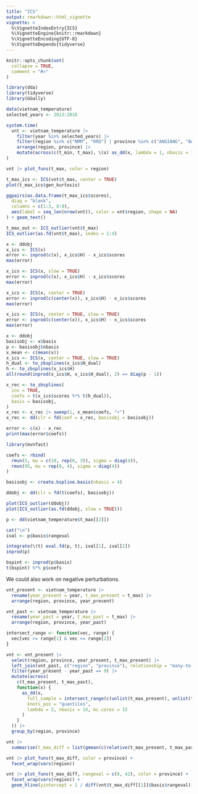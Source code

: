 ```yaml
---
title: "ICS"
output: rmarkdown::html_vignette
vignette: >
  %\VignetteIndexEntry{ICS}
  %\VignetteEngine{knitr::rmarkdown}
  %\VignetteEncoding{UTF-8}
  %\VignetteDepends{tidyverse}
---
```


```r
knitr::opts_chunk$set(
  collapse = TRUE,
  comment = "#>"
)
```

```r
library(dda)
library(tidyverse)
library(GGally)
```

```r
data(vietnam_temperature)
selected_years <- 2013:2016

system.time(
  vnt <- vietnam_temperature |>
    filter(year %in% selected_years) |>
    filter(region %in% c("NMM", "RRD") | province %in% c("ANGIANG", "BACLIEU")) |>
    arrange(region, province) |>
    mutate(across(c(t_min, t_max), \(x) as_dd(x, lambda = 1, nbasis = 18, mc.cores = 16)))
)

vnt |> plot_funs(t_max, color = region)
```

```r
t_max_ics <- ICS(vnt$t_max, center = TRUE)
plot(t_max_ics$gen_kurtosis)

ggpairs(as.data.frame(t_max_ics$scores),
  diag = "blank",
  columns = c(1:3, 8:9),
  aes(label = seq_len(nrow(vnt)), color = vnt$region, shape = NA)
) + geom_text()
```

```r
t_max_out <- ICS_outlier(vnt$t_max)
ICS_outlier(as.fd(vnt$t_max), index = 1:4)
```

```r
x <- ddobj
x_ics <- ICS(x)
error <- inprod(c(x), x_ics$H) - x_ics$scores
max(error)

x_ics <- ICS(x, slow = TRUE)
error <- inprod(c(x), x_ics$H) - x_ics$scores
max(error)

x_ics <- ICS(x, center = TRUE)
error <- inprod(c(center(x)), x_ics$H) - x_ics$scores
max(error)

x_ics <- ICS(x, center = TRUE, slow = TRUE)
error <- inprod(c(center(x)), x_ics$H) - x_ics$scores
max(error)
```

```r
x <- ddobj
basisobj <- x$basis
p <- basisobj$nbasis
x_mean <- c(mean(x))
x_ics <- ICS(x, center = TRUE, slow = TRUE)
h_dual <- to_zbsplines(x_ics$H_dual)
h <- to_zbsplines(x_ics$H)
all(round(inprod(x_ics$H, x_ics$H_dual), 2) == diag(p - 1))

x_rec <- to_zbsplines(
  inv = TRUE,
  coefs = t(x_ics$scores %*% t(h_dual)),
  basis = basisobj,
)
x_rec <- x_rec |> sweep(1, x_mean$coefs, "+")
x_rec <- dd(clr = fd(coef = x_rec, basisobj = basisobj))

error <- c(x) - x_rec
print(max(error$coefs))
```

```r
library(mvnfast)

coefs <- rbind(
  rmvn(5, mu = c(10, rep(0, 3)), sigma = diag(4)),
  rmvn(95, mu = rep(0, 4), sigma = diag(4))
)

basisobj <- create.bspline.basis(nbasis = 4)

ddobj <- dd(clr = fd(t(coefs), basisobj))

plot(ICS_outlier(ddobj))
plot(ICS_outlier(as.fd(ddobj, slow = TRUE)))
```


```r
p <- dd(vietnam_temperature$t_max[[2]])

cat("\n")
ival <- p$basis$rangeval

integrate(\(t) eval.fd(p, t), ival[1], ival[2])
inprod(p)

bspint <- inprod(p$basis)
t(bspint) %*% p$coefs
```


We could also work on negative perturbations.


```r
vnt_present <- vietnam_temperature |>
  rename(year_present = year, t_max_present = t_max) |>
  arrange(region, province, year_present)

vnt_past <- vietnam_temperature |>
  rename(year_past = year, t_max_past = t_max) |>
  arrange(region, province, year_past)

intersect_range <- function(vec, range) {
  vec[vec >= range[1] & vec <= range[2]]
}

vnt <- vnt_present |>
  select(region, province, year_present, t_max_present) |>
  left_join(vnt_past, c("region", "province"), relationship = "many-to-many") |>
  filter(year_present - year_past == 9) |>
  mutate(across(
    c(t_max_present, t_max_past),
    function(x) {
      as_dd(x,
        full_sample = intersect_range(c(unlist(t_max_present), unlist(t_max_past)), c(-10, 360)),
        knots_pos = "quantiles",
        lambda = 2, nbasis = 14, mc.cores = 15
      )
    }
  )) |>
  group_by(region, province)

vnt |>
  summarise(t_max_diff = list(gmean(c(relative(t_max_present, t_max_past)))))

vnt |> plot_funs(t_max_diff, color = province) +
  facet_wrap(vars(region))

vnt |> plot_funs(t_max_diff, rangeval = c(8, 42), color = province) +
  facet_wrap(vars(region)) +
  geom_hline(yintercept = 1 / diff(vnt$t_max_diff[[1]]$basis$rangeval))
```
